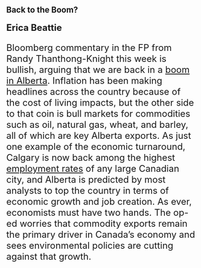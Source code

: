## Back to the Boom?

#### <font size="+2"> Erica Beattie

Bloomberg commentary in the FP from Randy Thanthong-Knight this week is bullish, arguing that we are back in a [boom in Alberta](https://financialpost.com/news/economy/alberta-oil-boom-times-back). Inflation has been making headlines across the country because of the cost of living impacts, but the other side to that coin is bull markets for commodities such as oil, natural gas, wheat, and barley, all of which are key Alberta exports. As just one example of the economic turnaround, Calgary is now back among the highest [employment rates](https://data.calgary.ca/Business-and-Economic-Activity/Employment-Rates/a3cq-4yfn) of any large Canadian city, and Alberta is predicted by most analysts to top the country in terms of economic growth and job creation. As ever, economists must have two hands. The op-ed worries that commodity exports remain the primary driver in Canada's economy and sees environmental policies are cutting against that growth. 
